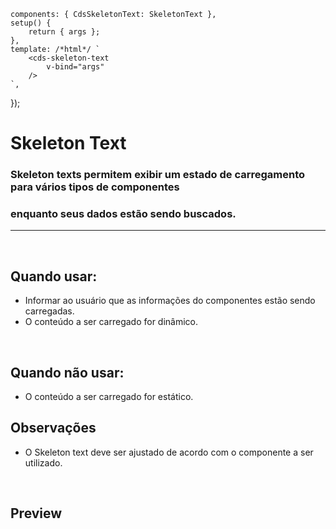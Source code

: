 
<Meta of={SkeletonTextStories} />

	components: { CdsSkeletonText: SkeletonText },
	setup() {
		return { args };
	},
	template: /*html*/ `
		<cds-skeleton-text
			v-bind="args" 
		/>
	`,
});

# Skeleton Text

### Skeleton texts permitem exibir um estado de carregamento para vários tipos de componentes

### enquanto seus dados estão sendo buscados.

***

<br />

## Quando usar:

* Informar ao usuário que as informações do componentes estão sendo carregadas.
* O conteúdo a ser carregado for dinâmico.

<br />

## Quando não usar:

* O conteúdo a ser carregado for estático.

## Observações

* O Skeleton text deve ser ajustado de acordo com o componente a ser utilizado.

<br />

## Preview

<Canvas>
  <Story of={SkeletonTextStories.SkeletonText} />
</Canvas>

<Controls />

